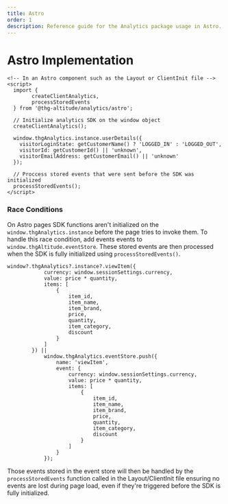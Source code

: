 ```yaml
---
title: Astro
order: 1
description: Reference guide for the Analytics package usage in Astro.
---
```


# Astro Implementation

```astro
<!-- In an Astro component such as the Layout or ClientInit file -->
<script>
  import {
        createClientAnalytics,
        processStoredEvents
  } from '@thg-altitude/analytics/astro';

  // Initialize analytics SDK on the window object
  createClientAnalytics();
  
  window.thgAnalytics.instance.userDetails({
    visitorLoginState: getCustomerName() ? 'LOGGED_IN' : 'LOGGED_OUT',
    visitorId: getCustomerId() || 'unknown',
    visitorEmailAddress: getCustomerEmail() || 'unknown'
  });

  // Proccess stored events that were sent before the SDK was initialized
  processStoredEvents();
</script>
```

### Race Conditions

On Astro pages SDK functions aren't initialized on the `window.thgAnalytics.instance` before the page tries to invoke them. To handle this race condition, add events events to `window.thgAltitude.eventStore`. These stored events are then processed when the SDK is fully initialized using `processStoredEvents()`.

```astro
window?.thgAnalytics?.instance?.viewItem({
            currency: window.sessionSettings.currency,
            value: price * quantity,
            items: [
                {
                    item_id,
                    item_name,
                    item_brand,
                    price,
                    quantity,
                    item_category,
                    discount
                }
            ]
        }) ||
            window.thgAnalytics.eventStore.push({
                name: 'viewItem',
                event: {
                    currency: window.sessionSettings.currency,
                    value: price * quantity,
                    items: [
                        {
                            item_id,
                            item_name,
                            item_brand,
                            price,
                            quantity,
                            item_category,
                            discount
                        }
                    ]
                }
            });
```
Those events stored in the event store will then be handled by the `processStoredEvents` function called in the Layout/ClientInit file ensuring no events are lost during page load, even if they're triggered before the SDK is fully initialized.

